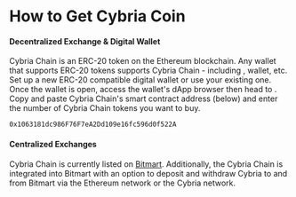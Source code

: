 # How to Get Cybria Coin

#### Decentralized Exchange & Digital Wallet
Cybria Chain is an ERC-20 token on the Ethereum blockchain. Any wallet that supports ERC-20 tokens supports Cybria Chain - including ,  wallet, etc. Set up a new ERC-20 compatible digital wallet or use your existing one. Once the wallet is open, access the wallet's dApp browser then head to .
Copy and paste Cybria Chain's smart contract address (below) and enter the number of Cybria Chain tokens you want to buy.

``` filename="shell" filename="Cybria Chain Contract Address" copy
0x1063181dc986F76F7eA2Dd109e16fc596d0f522A
```

#### Centralized Exchanges
Cybria Chain is currently listed on [Bitmart](https://www.bitmart.com/trade/en-US?symbol=CYBA_USDT). Additionally, the Cybria Chain is integrated into Bitmart with an option to deposit and withdraw Cybria to and from Bitmart via the Ethereum network or the Cybria network.
